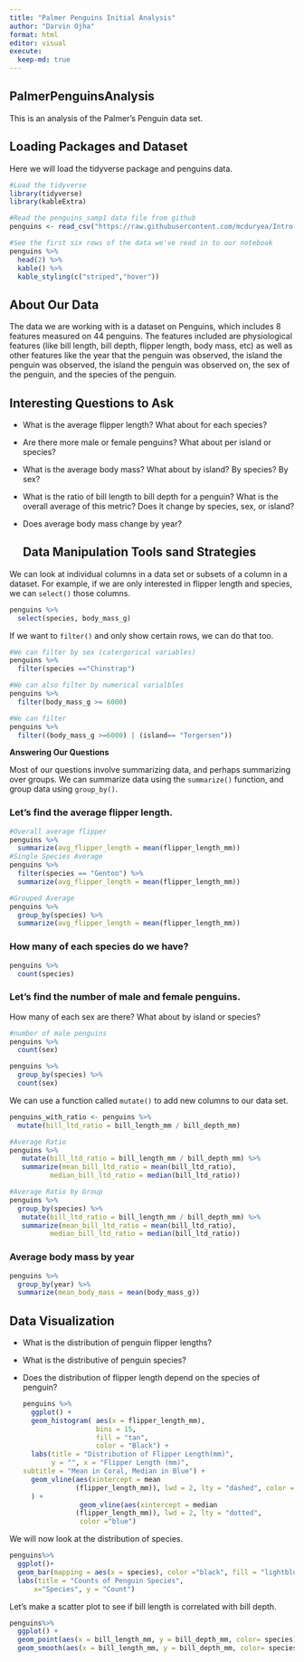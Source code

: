```yaml
---
title: "Palmer Penguins Initial Analysis"
author: "Darvin Ojha"
format: html
editor: visual
execute:
  keep-md: true
---
```


## PalmerPenguinsAnalysis

This is an analysis of the Palmer's Penguin data set.

## Loading Packages and Dataset

Here we will load the tidyverse package and penguins data.

```r
#Load the tidyverse
library(tidyverse)
library(kableExtra)

#Read the penguins_samp1 data file from github
penguins <- read_csv("https://raw.githubusercontent.com/mcduryea/Intro-to-Bioinformatics/main/data/penguins_samp1.csv")

#See the first six rows of the data we've read in to our notebook
penguins %>% 
  head(2) %>% 
  kable() %>% 
  kable_styling(c("striped","hover"))
```

## About Our Data

The data we are working with is a dataset on Penguins, which includes 8 features measured on 44 penguins. The features included are physiological features (like bill length, bill depth, flipper length, body mass, etc) as well as other features like the year that the penguin was observed, the island the penguin was observed, the island the penguin was observed on, the sex of the penguin, and the species of the penguin.

## Interesting Questions to Ask

-   What is the average flipper length? What about for each species?

-   Are there more male or female penguins? What about per island or species?

-   What is the average body mass? What about by island? By species? By sex?

-   What is the ratio of bill length to bill depth for a penguin? What is the overall average of this metric? Does it change by species, sex, or island?

-   Does average body mass change by year?

    ## Data Manipulation Tools sand Strategies

We can look at individual columns in a data set or subsets of a column in a dataset. For example, if we are only interested in flipper length and species, we can `select()` those columns.

```r
penguins %>%
  select(species, body_mass_g)
```

If we want to `filter()` and only show certain rows, we can do that too.

```r
#We can filter by sex (catergorical variables)
penguins %>%
  filter(species =="Chinstrap")

#We can also filter by numerical varialbles
penguins %>%
  filter(body_mass_g >= 6000)

#We can filter 
penguins %>%
  filter((body_mass_g >=6000) | (island== "Torgersen"))
```

**Answering Our Questions**

Most of our questions involve summarizing data, and perhaps summarizing over groups. We can summarize data using the `summarize()` function, and group data using `group_by()`.

### Let's find the average flipper length.

```r
#Overall average flipper
penguins %>%
  summarize(avg_flipper_length = mean(flipper_length_mm))
#Single Species Average 
penguins %>%
  filter(species == "Gentoo") %>%
  summarize(avg_flipper_length = mean(flipper_length_mm))

#Grouped Average
penguins %>%
  group_by(species) %>%
  summarize(avg_flipper_length = mean(flipper_length_mm))
```

### How many of each species do we have?

```r
penguins %>%
  count(species)
```

### Let's find the number of male and female penguins.

How many of each sex are there? What about by island or species?

```r
#number of male penguins
penguins %>%
  count(sex)

penguins %>%
  group_by(species) %>%
  count(sex)


```

We can use a function called `mutate()` to add new columns to our data set.

```r
penguins_with_ratio <- penguins %>%
  mutate(bill_ltd_ratio = bill_length_mm / bill_depth_mm)

#Average Ratio
penguins %>%
   mutate(bill_ltd_ratio = bill_length_mm / bill_depth_mm) %>%
   summarize(mean_bill_ltd_ratio = mean(bill_ltd_ratio), 
          median_bill_ltd_ratio = median(bill_ltd_ratio))

#Average Ratio by Group
penguins %>%
  group_by(species) %>%
   mutate(bill_ltd_ratio = bill_length_mm / bill_depth_mm) %>%
   summarize(mean_bill_ltd_ratio = mean(bill_ltd_ratio), 
          median_bill_ltd_ratio = median(bill_ltd_ratio))


```

### Average body mass by year

```r
penguins %>%
  group_by(year) %>%
  summarize(mean_body_mass = mean(body_mass_g))
```

## Data Visualization

-   What is the distribution of penguin flipper lengths?

-   What is the distributive of penguin species?

-   Does the distribution of flipper length depend on the species of penguin?

    ```r
    penguins %>%
      ggplot() +
      geom_histogram( aes(x = flipper_length_mm),
                      bins = 15,
                      fill = "tan",
                      color = "Black") +
      labs(title = "Distribution of Flipper Length(mm)",
           y = "", x = "Flipper Length (mm)",
    subtitle = "Mean in Coral, Median in Blue") +
      geom_vline(aes(xintercept = mean
                 (flipper_length_mm)), lwd = 2, lty = "dashed", color = "coral"
      ) + 
                  geom_vline(aes(xintercept = median
                 (flipper_length_mm)), lwd = 2, lty = "dotted", 
                  color ="blue")

    ```

We will now look at the distribution of species.

```r
penguins%>%
  ggplot()+
  geom_bar(mapping = aes(x = species), color ="black", fill = "lightblue" )+
  labs(title = "Counts of Penguin Species",
      x="Species", y = "Count")
```

Let's make a scatter plot to see if bill length is correlated with bill depth.

```r
penguins%>%
  ggplot() +
  geom_point(aes(x = bill_length_mm, y = bill_depth_mm, color= species)) +
  geom_smooth(aes(x = bill_length_mm, y = bill_depth_mm, color= species), method = "lm")
```

